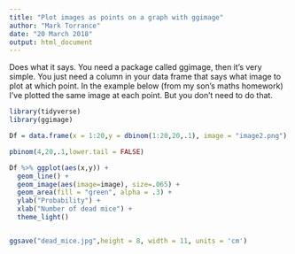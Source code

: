 ```yaml
---
title: "Plot images as points on a graph with ggimage"
author: "Mark Torrance"
date: "20 March 2018"
output: html_document
---
```


Does what it says. You need a package called ggimage, then it's very simple. You just need a column in your data frame that says what image to plot at which point. In the example below (from my son's maths homework) I've plotted the same image at each point. But you don't need to do that.

```R
library(tidyverse)
library(ggimage)

Df = data.frame(x = 1:20,y = dbinom(1:20,20,.1), image = "image2.png")

pbinom(4,20,.1,lower.tail = FALSE)

Df %>% ggplot(aes(x,y)) +
  geom_line() + 
  geom_image(aes(image=image), size=.065) +
  geom_area(fill = "green", alpha = .3) +
  ylab("Probability") +
  xlab("Number of dead mice") +
  theme_light() 


ggsave("dead_mice.jpg",height = 8, width = 11, units = 'cm')
```

